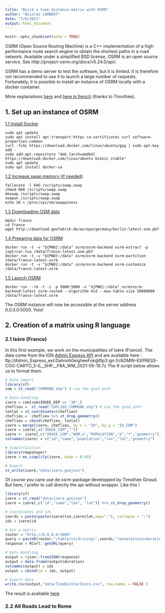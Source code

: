 ```yaml
---
title: "Build a time distance matrix with OSRM"
author: "Nicolas LAMBERT"
date: "7/6/2021"
output: html_document
---
```


```r
knitr::opts_chunk$set(echo = TRUE)
```

OSRM (Open Source Routing Machine) is a C++ implementation of a high performance route search engine to obtain the shortest paths in a road network. Available under a simplified BSD license, OSRM is an open source service. See http://project-osrm.org/docs/v5.24.0/api/. 

OSRM has a demo server to test the software, but it is limited. It is therefore not recommended to use it to launch a large number of requests. Fortunately, it is possible to install an instance of OSRM locally with a docker container.

More explanations [here](https://github.com/Project-OSRM/osrm-backend) and [here in french](https://rcarto.gitpages.huma-num.fr/materaccess/01_install_OSRM.html) (thanks to Timothée).

## 1. Set up an instance of OSRM

<ins>1.1 Install Docker</ins>

```
sudo apt update
sudo apt install apt-transport-https ca-certificates curl software-properties-common
curl -fsSL https://download.docker.com/linux/ubuntu/gpg | sudo apt-key add -
sudo add-apt-repository "deb [arch=amd64] https://download.docker.com/linux/ubuntu bionic stable"
sudo apt update
sudo apt install docker-ce
```

<ins>1.2 Increase swap memory (if needed)</ins>

```
fallocate -l 64G /scripts/swap.swap
chmod 600 /scripts/swap.swap
mkswap /scripts/swap.swap
swapon /scripts/swap.swap
echo 20 > /proc/sys/vm/swappiness
```

<ins>1.3 Downloading OSM data</ins>

```
mkdir france
cd france
wget http://download.geofabrik.de/europe/germany/berlin-latest.osm.pbf
```

<ins>1.4 Preparing data for OSRM</ins>

```
docker run -t -v "${PWD}:/data" osrm/osrm-backend osrm-extract -p /opt/car.lua /data/france-latest.osm.pbf
docker run -t -v "${PWD}:/data" osrm/osrm-backend osrm-partition /data/france-latest.osrm
docker run -t -v "${PWD}:/data" osrm/osrm-backend osrm-customize /data/france-latest.osrm
```

<ins>1.5 Launch OSRM</ins>

```
docker run --rm -t -i -p 5000:5000 -v "${PWD}:/data" osrm/osrm-backend:latest osrm-routed --algorithm mld --max-table-size 50000000 /data/france-latest.osrm
```

The OSRM instance will now be accessible at the server address 0.0.0.0:5000. Yolo! 

## 2. Creation of a matrix using R language

### 2.1 Isère (France)

In this first example, we work on the municipalities of Isère (France). The data come from the IGN [Admin Express API](https://geoservices.ign.fr/documentation/diffusion/telechargement-donnees-libres.html#admin-express) and are available here : ftp://Admin_Express_ext:Dahnoh0eigheeFok@ftp3.ign.fr/ADMIN-EXPRESS-COG-CARTO_3-0__SHP__FRA_WM_2021-05-19.7z
The R script below allows us to format them. 

``` r
# Data import
library(sf)
com = st_read("COMMUNE.shp") # use the good path

# Data handling
isere = com[com$INSEE_DEP == "38",]
cheflieu =  st_read("CHFLIEU_COMMUNE.shp") # use the good path
lonlat = st_coordinates(cheflieu)
cheflieu =  cheflieu %>% st_drop_geometry()
cheflieu = cbind(cheflieu, lonlat)
isere = merge(isere, cheflieu, by.x = "ID", by.y = "ID_COM")
isere = isere[,c("INSEE_COM","")]
isere <- isere[,c("INSEE_COM","NOM.x","POPULATION","X","Y","geometry")]
colnames(isere) = c("id","name","population","lon","lat","geometry")

# Simplification
library(rmapshaper)
isere = ms_simplify(isere, keep = 0.05)

# Export
st_write(isere,"data/isere.geojson")
```

Of course you cane use de osrm package developped by Timothée Giraud. But here, I prefer to call directly the api without wrapper. Like this !

``` r
library(sf)
isere = st_read("data/isere.geojson")
isere = isere[,c("id","name","lon", "lat")] %>% st_drop_geometry()

# Coordinates and ids
coords = paste(paste(isere$lon,isere$lat,sep=","), collapse = ";")
ids = isere$id

# Get a matrix
router = "http://0.0.0.0:5000"
query = paste0(router,"/table/v1/driving/",coords,"?annotations=duration")
response = RCurl::getURL(query)

# Data Handling
output = rjson::fromJSON(response)
output = data.frame(output$duration)
colnames(output) = ids
output = cbind(id = ids, output)

# Export data
write.csv(output,"data/TimeDistCarIsere.csv", row.names = FALSE )
```

The result is available [here](data/TimeDistCarIsere.csv)

### 2.2 All Roads Lead to Rome

